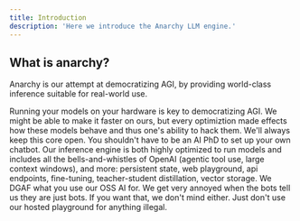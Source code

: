 ```yaml
---
title: Introduction
description: 'Here we introduce the Anarchy LLM engine.'
---
```


## What is anarchy?

Anarchy is our attempt at democratizing AGI, by providing world-class inference suitable for real-world use.

<CardGroup cols={3}>
  <Card
    title="Open Core"
    icon="pen-to-square"
  >
    Running your models on your hardware is key to democratizing AGI.  We might be able to make it faster on ours, 
    but every optimiztion made effects how these models behave and thus one's ability to hack them.  
    We'll always keep this core open.
  </Card>
  <Card
    title="Full-Stack"
    icon="layer-group"
  >
    You shouldn't have to be an AI PhD to set up your own chatbot.  
    Our inference engine is both highly optimized to run models and includes all the bells-and-whistles of OpenAI (agentic tool use, large context windows), 
    and more: persistent state, web playground, api endpoints, fine-tuning, teacher-student distillation, vector storage.
  </Card>
  <Card
    title="Non Judgemental"
    icon="stars"
  >
    We DGAF what you use our OSS AI for.  We get very annoyed when the bots tell us they are just bots.
    If you want that, we don't mind either.  Just don't use our hosted playground for anything illegal.
  </Card>
</CardGroup>
